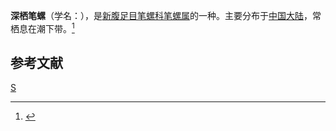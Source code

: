 {{Speciesbox
| taxon = Mitra abyssicola
| binomial_authority = Schepman
}}
'''深栖笔螺'''（学名：''{{lang|la|Mitra abyssicola}}''），是[[新腹足目|新腹足目]][[笔螺科|笔螺科]][[笔螺属|笔螺属]]的一种。主要分布于[[中国大陆|中国大陆]]，常栖息在潮下带。<ref>{{cite web|url=http://shell.sinica.edu.tw/chinese/shellbase_detail.php?science_no=6153|title=国际贝库：深栖笔螺|publisher=台湾贝类资料库|accessdate=2009-08-11|archive-date=2016-03-04|archive-url=https://web.archive.org/web/20160304110726/http://shell.sinica.edu.tw/chinese/shellbase_detail.php?science_no=6153|dead-url=no}}</ref>

== 参考文献 ==
{{reflist}}

{{Taxonbar}}
[[Category:笔螺属|S]]
